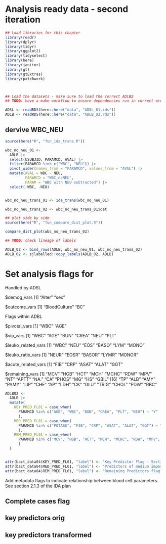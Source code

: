 # Analysis ready data - second iteration {#ARD}


```r
## Load libraries for this chapter
library(readr)
library(dplyr)
library(tidyr)
library(ggplot2)
library(tidyselect)
library(here)
library(janitor)
library(gt)
library(gtExtras)
library(patchwork)



## Load the datasets - make sure to load the correct ADLB2 
## TODO: have a make workflow to ensure dependencies run in correct order

ADSL <- readRDS(here::here("data", "ADSL_01.rds"))
ADLB <- readRDS(here::here("data", "ADLB_02.rds"))

```

## dervive WBC_NEU

```r

source(here("R", "fun_ida_trans.R"))

wbc_no_neu_01 <-
  ADLB |>
  select(USUBJID, PARAMCD, AVAL) |>
  filter(PARAMCD %in% c("WBC", "NEU")) |>
  pivot_wider(names_from = "PARAMCD", values_from = "AVAL") |>
  mutate(AVAL = WBC - NEU,
         PARAMCD = "WBC_noNEU",
         PARAM = "WBC with NEU subtracted") |>
  select(-WBC, -NEU)


wbc_no_neu_trans_01 <- ida_trans(wbc_no_neu_01)

wbc_no_neu_trans_02 <- wbc_no_neu_trans_01$dat

## plot side by side
source(here("R", "fun_compare_dist_plot.R"))

compare_dist_plot(wbc_no_neu_trans_02)

```

```r

## TODO: check lineage of labels

ADLB_02 <- bind_rows(ADLB, wbc_no_neu_01, wbc_no_neu_trans_02) 
ADLB_02 <- sjlabelled::copy_labels(ADLB_02, ADLB)  

```


# Set analysis flags for 


Handled by ADSL

$demog_vars
[1] "Alter" "sex"  

$outcome_vars
[1] "BloodCulture" "BC" 

Flags within ADBL

$pivotal_vars
[1] "WBC"   "AGE"

$vip_vars
[1] "WBC"   "AGE" "BUN"   "CREA"  "NEU"   "PLT"  

$leuko_related_vars
[1] "WBC"  "NEU"  "EOS"  "BASO" "LYM"  "MONO"

$leuko_ratio_vars
[1] "NEUR"  "EOSR"  "BASOR" "LYMR"  "MONOR"

$acute_related_vars
[1] "FIB"  "CRP"  "ASAT" "ALAT" "GGT" 

$remaining_vars
 [1] "MCV"  "HGB"  "HCT"  "MCH"  "MCHC" "RDW"  "MPV"  "NT"   "APTT" "NA."  "CA"   "PHOS" "MG"   "HS"   "GBIL"
[16] "TP"   "ALB"  "AMY"  "PAMY" "LIP"  "CHE"  "AP"   "LDH"  "CK"   "GLU"  "TRIG" "CHOL" "PDW"  "RBC" 




```r
ADLB02 <-
  ADLB |>
  mutate(
    KEY_PRED_FL01 = case_when(
      PARAMCD %in% c("AGE", "WBC", "BUN", "CREA", "PLT", "NEU") ~ "Y"
      ),
    MED_PRED_FL01 = case_when(
      PARAMCD %in% c("POTASS", "FIB", "CRP", "ASAT", "ALAT", "GGT") ~ "Y"
      ),
    REM_PRED_FL01 = case_when(
      PARAMCD %in% c("MCV", "HGB", "HCT", "MCH", "MCHC", "RDW", "MPV", "LYM", "MONO", "EOS", "BASO", "NT", "APTT", "SODIUM", "CA", "PHOS", "MG", "HS", "GBIL", "TP", "ALB", "AMY", "PAMY", "LIP", "CHE", "AP", "LDH", "CK", "GLU", "TRIG", "CHOL", "BASOR", "EOSR", "LYMR", "MONOR", "NEUR", "PDW", "RBC") ~ "Y"
      )
  )


attr(bact_data04$KEY_PRED_FL01, "label") <- "Key Predictor Flag - Section 2.1.1 Analysis strategy"
attr(bact_data04$MED_PRED_FL01, "label") <- "Predictors of medium importance Flag - Section 2.1.1 Analysis strategy"
attr(bact_data04$REM_PRED_FL01, "label") <- "Remaining Predictors flag - Section 2.1.1 Analysis strategy"
```


Add metadata flags to indicate relationship between blood cell parameters. See section 2.1.3 of the IDA plan 



## Complete cases flag

## key predictors orig

## key predictors transformed

